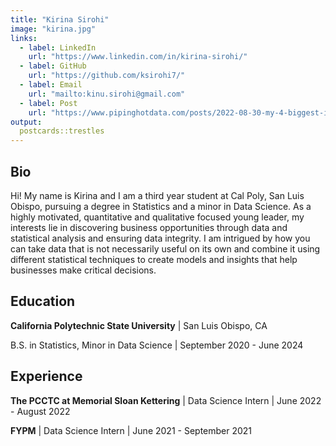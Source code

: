 ```yaml
---
title: "Kirina Sirohi"
image: "kirina.jpg"
links:
  - label: LinkedIn
    url: "https://www.linkedin.com/in/kirina-sirohi/"
  - label: GitHub
    url: "https://github.com/ksirohi7/"
  - label: Email
    url: "mailto:kinu.sirohi@gmail.com"
  - label: Post
    url: "https://www.pipinghotdata.com/posts/2022-08-30-my-4-biggest-internship-takeaways/"
output:
  postcards::trestles
---
```

 
## Bio

Hi! My name is Kirina and I am a third year student at Cal Poly, San Luis Obispo, pursuing a degree in Statistics and a minor in Data Science. As a highly motivated, quantitative and qualitative focused young leader, my interests lie in discovering business opportunities through data and statistical analysis and ensuring data integrity. I am intrigued by how you can take data that is not necessarily useful on its own and combine it using different statistical techniques to create models and insights that help businesses make critical decisions. 

## Education

**California Polytechnic State University** | San Luis Obispo, CA

B.S. in Statistics, Minor in Data Science | September 2020 - June 2024


## Experience

**The PCCTC at Memorial Sloan Kettering** | Data Science Intern | June 2022 - August 2022

**FYPM** | Data Science Intern | June 2021 - September 2021
